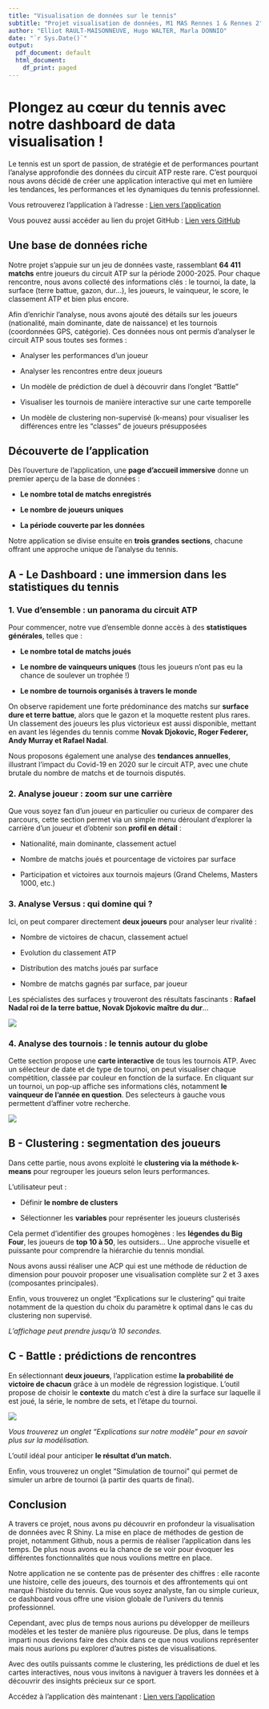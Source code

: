 ```yaml
---
title: "Visualisation de données sur le tennis"
subtitle: "Projet visualisation de données, M1 MAS Rennes 1 & Rennes 2"
author: "Elliot RAULT-MAISONNEUVE, Hugo WALTER, Marla DONNIO"
date: "`r Sys.Date()`"
output:
  pdf_document: default
  html_document:
    df_print: paged
---
```


# Plongez au cœur du tennis avec notre dashboard de data visualisation !

Le tennis est un sport de passion, de stratégie et de performances pourtant l’analyse approfondie des données du circuit ATP reste rare. C'est pourquoi nous avons décidé de créer une application interactive qui met en lumière les tendances, les performances et les dynamiques du tennis professionnel.

Vous retrouverez l'application à l'adresse : [Lien vers l'application](https://elliotrm.shinyapps.io/TennisDashboard/)

Vous pouvez aussi accéder au lien du projet GitHub : [Lien vers GitHub](https://github.com/ziraax/Shiny-ATP500Dashboard)

## **Une base de données riche**

Notre projet s’appuie sur un jeu de données vaste, rassemblant **64 411 matchs** entre joueurs du circuit ATP sur la période 2000-2025. Pour chaque rencontre, nous avons collecté des informations clés : le tournoi, la date, la surface (terre battue, gazon, dur…), les joueurs, le vainqueur, le score, le classement ATP et bien plus encore.

Afin d'enrichir l'analyse, nous avons ajouté des détails sur les joueurs (nationalité, main dominante, date de naissance) et les tournois (coordonnées GPS, catégorie). Ces données nous ont permis d'analyser le circuit ATP sous toutes ses formes :

-   Analyser les performances d'un joueur

-   Analyser les rencontres entre deux joueurs

-   Un modèle de prédiction de duel à découvrir dans l'onglet "Battle"

-   Visualiser les tournois de manière interactive sur une carte temporelle

-   Un modèle de clustering non-supervisé (k-means) pour visualiser les différences entre les "classes" de joueurs présupposées

## Découverte de l'application

Dès l’ouverture de l'application, une **page d'accueil immersive** donne un premier aperçu de la base de données :

-   **Le nombre total de matchs enregistrés**

-   **Le nombre de joueurs uniques**

-   **La période couverte par les données**

Notre application se divise ensuite en **trois grandes sections**, chacune offrant une approche unique de l'analyse du tennis.

## **A - Le Dashboard : une immersion dans les statistiques du tennis**

### **1. Vue d'ensemble : un panorama du circuit ATP**

Pour commencer, notre vue d’ensemble donne accès à des **statistiques générales**, telles que :

-   **Le nombre total de matchs joués**

-   **Le nombre de vainqueurs uniques** (tous les joueurs n’ont pas eu la chance de soulever un trophée !)

-   **Le nombre de tournois organisés à travers le monde**

On observe rapidement une forte prédominance des matchs sur **surface dure et terre battue**, alors que le gazon et la moquette restent plus rares. Un classement des joueurs les plus victorieux est aussi disponible, mettant en avant les légendes du tennis comme **Novak Djokovic, Roger Federer, Andy Murray et Rafael Nadal**.

Nous proposons également une analyse des **tendances annuelles**, illustrant l'impact du Covid-19 en 2020 sur le circuit ATP, avec une chute brutale du nombre de matchs et de tournois disputés.

### **2. Analyse joueur : zoom sur une carrière**

Que vous soyez fan d'un joueur en particulier ou curieux de comparer des parcours, cette section permet via un simple menu déroulant d'explorer la carrière d'un joueur et d'obtenir son **profil en détail** :

-   Nationalité, main dominante, classement actuel

-   Nombre de matchs joués et pourcentage de victoires par surface

-   Participation et victoires aux tournois majeurs (Grand Chelems, Masters 1000, etc.)

### **3. Analyse Versus : qui domine qui ?**

Ici, on peut comparer directement **deux joueurs** pour analyser leur rivalité :

-   Nombre de victoires de chacun, classement actuel

-   Evolution du classement ATP

-   Distribution des matchs joués par surface

-   Nombre de matchs gagnés par surface, par joueur

Les spécialistes des surfaces y trouveront des résultats fascinants : **Rafael Nadal roi de la terre battue, Novak Djokovic maître du dur**...

![](images/clipboard-1157725115.png)

### **4. Analyse des tournois : le tennis autour du globe**

Cette section propose une **carte interactive** de tous les tournois ATP. Avec un sélecteur de date et de type de tournoi, on peut visualiser chaque compétition, classée par couleur en fonction de la surface. En cliquant sur un tournoi, un pop-up affiche ses informations clés, notamment **le vainqueur de l'année en question**. Des selecteurs à gauche vous permettent d'affiner votre recherche.

![](images/clipboard-3592400937.png)

## **B - Clustering : segmentation des joueurs**

Dans cette partie, nous avons exploité le **clustering via la méthode k-means** pour regrouper les joueurs selon leurs performances.

L’utilisateur peut :

-   Définir **le nombre de clusters**

-   Sélectionner les **variables** pour représenter les joueurs clusterisés

Cela permet d’identifier des groupes homogènes : les **légendes du Big Four**, les joueurs de **top 10 à 50**, les outsiders... Une approche visuelle et puissante pour comprendre la hiérarchie du tennis mondial.

Nous avons aussi réaliser une ACP qui est une méthode de réduction de dimension pour pouvoir proposer une visualisation complète sur 2 et 3 axes (composantes principales).

Enfin, vous trouverez un onglet "Explications sur le clustering" qui traite notamment de la question du choix du paramètre k optimal dans le cas du clustering non supervisé.

*L'affichage peut prendre jusqu'à 10 secondes.*

## **C - Battle : prédictions de rencontres**

En sélectionnant **deux joueurs**, l'application estime **la probabilité de victoire de chacun** grâce à un modèle de régression logistique. L'outil propose de choisir le **contexte** du match c'est à dire la surface sur laquelle il est joué, la série, le nombre de sets, et l'étape du tournoi.

![](images/clipboard-2660383406.png)

*Vous trouverez un onglet "Explications sur notre modèle" pour en savoir plus sur la modélisation.*

L'outil idéal pour anticiper **le résultat d'un match.**

Enfin, vous trouverez un onglet "Simulation de tournoi" qui permet de simuler un arbre de tournoi (à partir des quarts de final).

## **Conclusion**

A travers ce projet, nous avons pu découvrir en profondeur la visualisation de données avec R Shiny. La mise en place de méthodes de gestion de projet, notamment Github, nous a permis de réaliser l'application dans les temps. De plus nous avons eu la chance de se voir pour évoquer les différentes fonctionnalités que nous voulions mettre en place.

Notre application ne se contente pas de présenter des chiffres : elle raconte une histoire, celle des joueurs, des tournois et des affrontements qui ont marqué l'histoire du tennis. Que vous soyez analyste, fan ou simple curieux, ce dashboard vous offre une vision globale de l’univers du tennis professionnel.

Cependant, avec plus de temps nous aurions pu développer de meilleurs modèles et les tester de manière plus rigoureuse. De plus, dans le temps imparti nous devions faire des choix dans ce que nous voulions représenter mais nous aurions pu explorer d'autres pistes de visualisations.

Avec des outils puissants comme le clustering, les prédictions de duel et les cartes interactives, nous vous invitons à naviguer à travers les données et à découvrir des insights précieux sur ce sport.

Accédez à l’application dès maintenant : [Lien vers l'application](https://elliotrm.shinyapps.io/TennisDashboard/)
